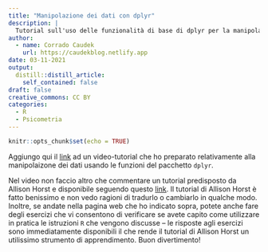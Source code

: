 ```yaml
---
title: "Manipolazione dei dati con dplyr"
description: |
  Tutorial sull'uso delle funzionalità di base di dplyr per la manipolazione dei dati.
author:
  - name: Corrado Caudek
    url: https://caudekblog.netlify.app
date: 03-11-2021
output:
  distill::distill_article:
    self_contained: false
draft: false
creative_commons: CC BY
categories:
  - R
  - Psicometria
---
```



```r
knitr::opts_chunk$set(echo = TRUE)
```


Aggiungo qui il [link](https://drive.google.com/file/d/1AV-shsx5wNCar2VjHUh4cbIt84f1Dytw/view?usp=sharing) ad un video-tutorial che ho preparato relativamente alla manipolaizone dei dati usando le funzioni del pacchetto `dplyr`. 

Nel video non faccio altro che commentare un tutorial predisposto da Allison Horst e disponibile seguendo questo  [link](https://allisonhorst.shinyapps.io/dplyr-learnr/#section-welcome). Il tutorial di Allison Horst è fatto benissimo e non vedo ragioni di tradurlo o cambiarlo in qualche modo. Inoltre, se andate nella pagina web che ho indicato sopra, potete anche fare degli esercizi che vi consentono di verificare se avete capito come utilizzare in pratica le istruzioni `R` che vengono discusse -- le risposte agli esercizi sono immediatamente disponibili il che rende il tutorial di Allison Horst un utilissimo strumento di apprendimento. Buon divertimento!




